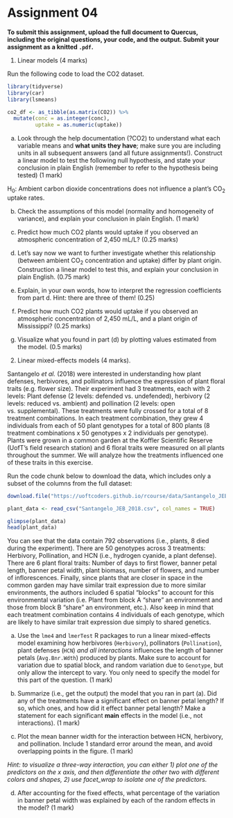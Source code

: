 # Assignment 04

**To submit this assignment, upload the full document to Quercus, including the original questions, your code, and the output. Submit your assignment as a knitted `.pdf`.**

1. Linear models (4 marks)

Run the following code to load the CO2 dataset.

```r
library(tidyverse)
library(car)
library(lsmeans)

co2_df <- as_tibble(as.matrix(CO2)) %>% 
  mutate(conc = as.integer(conc),
         uptake = as.numeric(uptake))
```

a. Look through the help documentation (?CO2) to understand what each variable means and **what units they have**; make sure you are including units in all subsequent answers (and all future assignments!). Construct a linear model to test the following null hypothesis, and state your conclusion in plain English (remember to refer to the hypothesis being tested) (1 mark)

H~0~: Ambient carbon dioxide concentrations does not influence a plant's CO~2~ uptake rates.

b. Check the assumptions of this model (normality and homogeneity of variance), and explain your conclusion in plain English. (1 mark)

c. Predict how much CO2 plants would uptake if you observed an atmospheric concentration of 2,450 mL/L? (0.25 marks)


d. Let's say now we want to further investigate whether this relationship (between ambient CO~2~ concentration and uptake) differ by plant origin. Construction a linear model to test this, and explain your conclusion in plain English. (0.75 mark)


e. Explain, in your own words, how to interpret the regression coefficients from part d. Hint: there are three of them! (0.25)

f. Predict how much CO2 plants would uptake if you observed an atmospheric concentration of 2,450 mL/L, and a plant origin of Mississippi? (0.25 marks)

g. Visualize what you found in part (d) by plotting values estimated from the model. (0.5 marks)


2. Linear mixed-effects models (4 marks).

Santangelo _et al._ (2018) were interested in understanding how plant defenses, herbivores, and pollinators influence the expression of plant floral traits (e.g. flower size). Their experiment had 3 treatments, each with 2 levels: Plant defense (2 levels: defended vs. undefended), herbivory (2 levels: reduced vs. ambient) and pollination (2 levels: open vs. supplemental). These treatments were fully crossed for a total of 8 treatment combinations. In each treatment combination, they grew 4 individuals from each of 50 plant genotypes for a total of 800 plants (8 treatment combinations x 50 genotypes x 2 individuals per genotype). Plants were grown in a common garden at the Koffler Scientific Reserve (UofT's field research station) and 6 floral traits were measured on all plants throughout the summer. We will analyze how the treatments influenced one of these traits in this exercise. 
    
Run the code chunk below to download the data, which includes only a subset of the columns from the full dataset:
    
```r
download.file("https://uoftcoders.github.io/rcourse/data/Santangelo_JEB_2018.csv", "Santangelo_JEB_2018.csv")
```

```r
plant_data <- read_csv("Santangelo_JEB_2018.csv", col_names = TRUE)

glimpse(plant_data)
head(plant_data)
```
You can see that the data contain 792 observations (i.e., plants, 8 died during the experiment). There are 50 genotypes across 3 treatments: Herbivory, Pollination, and HCN (i.e., hydrogen cyanide, a plant defense). There are 6 plant floral traits: Number of days to first flower, banner petal length, banner petal width, plant biomass, number of flowers, and number of inflorescences. Finally, since plants that are closer in space in the common garden may have similar trait expression due to more similar environments, the authors included 6 spatial "blocks" to account for this environmental variation (i.e. Plant from block A "share" an environment and those from block B "share" an environment, etc.). Also keep in mind that each treatment combination contains 4 individuals of each genotype, which are likely to have similar trait expression due simply to shared genetics.
    
a. Use the `lme4` and `lmerTest` R packages to run a linear mixed-effects model examining how herbivores (`Herbivory`), pollinators (`Pollination`), plant defenses (`HCN`) _and all interactions_ influences the length of banner petals (`Avg.Bnr.Wdth`) produced by plants. Make sure to account for variation due to spatial block, and random variation due to `Genotype`, but only allow the intercept to vary. You only need to specify the model for this part of the question. (1 mark) 

b. Summarize (i.e., get the output) the model that you ran in part (a). Did any of the treatments have a significant effect on banner petal length? If so, which ones, and how did it effect banner petal length? Make a statement for each significant **main** effects in the model (i.e., not interactions). (1 mark)

c. Plot the mean banner width for the interaction between HCN, herbivory, and pollination. Include 1 standard error around the mean, and avoid overlapping points in the figure. (1 mark) 

_Hint: to visualize a three-way interaction, you can either 1) plot one of the predictors on the x axis, and then differentiate the other two with different colors and shapes, 2) use facet_wrap to isolate one of the predictors._

d. After accounting for the fixed effects, what percentage of the variation in banner petal width was explained by each of the random effects in the model? (1 mark)